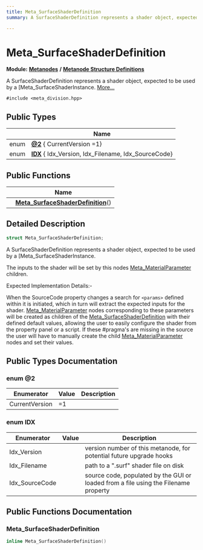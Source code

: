```yaml
---
title: Meta_SurfaceShaderDefinition
summary: A SurfaceShaderDefinition represents a shader object, expected to be used by a Meta_SurfaceShaderInstance. 

---
```


# Meta_SurfaceShaderDefinition

**Module:** **[Metanodes](../Modules/group__api__metanodes.mdx)** **/** **[Metanode Structure Definitions](../Modules/group__api__metadefs.mdx)**



A SurfaceShaderDefinition represents a shader object, expected to be used by a [Meta_SurfaceShaderInstance.  [More...](#detailed-description)


`#include <meta_division.hpp>`

## Public Types

|                | Name           |
| -------------- | -------------- |
| enum| **[@2](../Classes/struct_meta___surface_shader_definition.mdx#enum-@2)** { CurrentVersion =1} |
| enum| **[IDX](../Classes/struct_meta___surface_shader_definition.mdx#enum-idx)** { Idx_Version, Idx_Filename, Idx_SourceCode} |

## Public Functions

|                | Name           |
| -------------- | -------------- |
| | **[Meta_SurfaceShaderDefinition](../Classes/struct_meta___surface_shader_definition.mdx#meta-surfaceshaderdefinition)**() |

## Detailed Description

```cpp
struct Meta_SurfaceShaderDefinition;
```

A SurfaceShaderDefinition represents a shader object, expected to be used by a [Meta_SurfaceShaderInstance. 

The inputs to the shader will be set by this nodes [Meta_MaterialParameter](../Classes/struct_meta___material_parameter.mdx) children.

Expected Implementation Details:-

When the SourceCode property changes a search for `<params>` defined within it is initiated, which in turn will extract the expected inputs for the shader. [Meta_MaterialParameter](../Classes/struct_meta___material_parameter.mdx) nodes corresponding to these parameters will be created as children of the [Meta_SurfaceShaderDefinition](../Classes/struct_meta___surface_shader_definition.mdx) with their defined default values, allowing the user to easily configure the shader from the property panel or a script. If these #pragma's are missing in the source the user will have to manually create the child [Meta_MaterialParameter](../Classes/struct_meta___material_parameter.mdx) nodes and set their values. 

## Public Types Documentation

### enum @2

| Enumerator | Value | Description |
| ---------- | ----- | ----------- |
| CurrentVersion | =1|   |




### enum IDX

| Enumerator | Value | Description |
| ---------- | ----- | ----------- |
| Idx_Version | | version number of this metanode, for potential future upgrade hooks   |
| Idx_Filename | | path to a ".surf" shader file on disk   |
| Idx_SourceCode | | source code, populated by the GUI or loaded from a file using the Filename property   |




## Public Functions Documentation

### Meta_SurfaceShaderDefinition

```cpp
inline Meta_SurfaceShaderDefinition()
```


